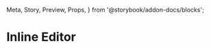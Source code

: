   Meta,
  Story,
  Preview,
  Props,
} from '@storybook/addon-docs/blocks';

<Meta
  title="Components|InlineEditor"
  component={InlineEditor}
/>

# Inline Editor

<Preview>
  <Story name="Example">
    <div />
  </Story>
</Preview>
